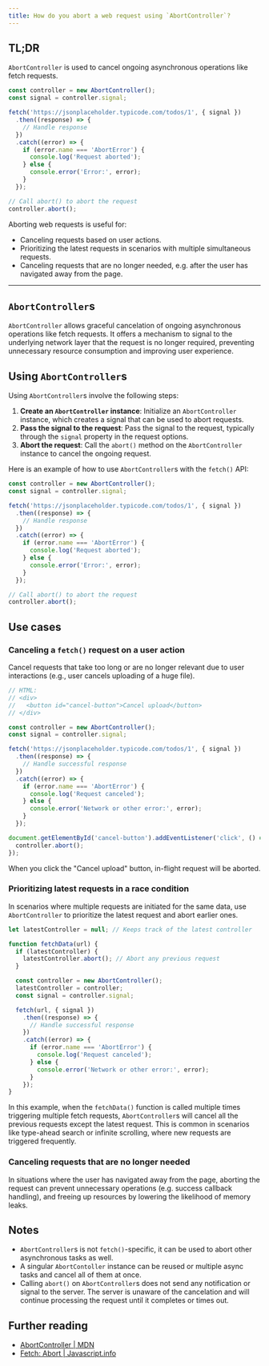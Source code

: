 ```yaml
---
title: How do you abort a web request using `AbortController`?
---
```


## TL;DR

`AbortController` is used to cancel ongoing asynchronous operations like fetch requests.

```js
const controller = new AbortController();
const signal = controller.signal;

fetch('https://jsonplaceholder.typicode.com/todos/1', { signal })
  .then((response) => {
    // Handle response
  })
  .catch((error) => {
    if (error.name === 'AbortError') {
      console.log('Request aborted');
    } else {
      console.error('Error:', error);
    }
  });

// Call abort() to abort the request
controller.abort();
```

Aborting web requests is useful for:

- Canceling requests based on user actions.
- Prioritizing the latest requests in scenarios with multiple simultaneous requests.
- Canceling requests that are no longer needed, e.g. after the user has navigated away from the page.

---

## `AbortController`s

`AbortController` allows graceful cancelation of ongoing asynchronous operations like fetch requests. It offers a mechanism to signal to the underlying network layer that the request is no longer required, preventing unnecessary resource consumption and improving user experience.

## Using `AbortController`s

Using `AbortController`s involve the following steps:

1. **Create an `AbortController` instance**: Initialize an `AbortController` instance, which creates a signal that can be used to abort requests.
1. **Pass the signal to the request**: Pass the signal to the request, typically through the `signal` property in the request options.
1. **Abort the request**: Call the `abort()` method on the `AbortController` instance to cancel the ongoing request.

Here is an example of how to use `AbortController`s with the `fetch()` API:

```js
const controller = new AbortController();
const signal = controller.signal;

fetch('https://jsonplaceholder.typicode.com/todos/1', { signal })
  .then((response) => {
    // Handle response
  })
  .catch((error) => {
    if (error.name === 'AbortError') {
      console.log('Request aborted');
    } else {
      console.error('Error:', error);
    }
  });

// Call abort() to abort the request
controller.abort();
```

## Use cases

### Canceling a `fetch()` request on a user action

Cancel requests that take too long or are no longer relevant due to user interactions (e.g., user cancels uploading of a huge file).

```js
// HTML:
// <div>
//   <button id="cancel-button">Cancel upload</button>
// </div>

const controller = new AbortController();
const signal = controller.signal;

fetch('https://jsonplaceholder.typicode.com/todos/1', { signal })
  .then((response) => {
    // Handle successful response
  })
  .catch((error) => {
    if (error.name === 'AbortError') {
      console.log('Request canceled');
    } else {
      console.error('Network or other error:', error);
    }
  });

document.getElementById('cancel-button').addEventListener('click', () => {
  controller.abort();
});
```

When you click the "Cancel upload" button, in-flight request will be aborted.

### Prioritizing latest requests in a race condition

In scenarios where multiple requests are initiated for the same data, use `AbortController` to prioritize the latest request and abort earlier ones.

```js
let latestController = null; // Keeps track of the latest controller

function fetchData(url) {
  if (latestController) {
    latestController.abort(); // Abort any previous request
  }

  const controller = new AbortController();
  latestController = controller;
  const signal = controller.signal;

  fetch(url, { signal })
    .then((response) => {
      // Handle successful response
    })
    .catch((error) => {
      if (error.name === 'AbortError') {
        console.log('Request canceled');
      } else {
        console.error('Network or other error:', error);
      }
    });
}
```

In this example, when the `fetchData()` function is called multiple times triggering multiple fetch requests, `AbortController`s will cancel all the previous requests except the latest request. This is common in scenarios like type-ahead search or infinite scrolling, where new requests are triggered frequently.

### Canceling requests that are no longer needed

In situations where the user has navigated away from the page, aborting the request can prevent unnecessary operations (e.g. success callback handling), and freeing up resources by lowering the likelihood of memory leaks.

## Notes

- `AbortController`s is not `fetch()`-specific, it can be used to abort other asynchronous tasks as well.
- A singular `AbortContoller` instance can be reused or multiple async tasks and cancel all of them at once.
- Calling `abort()` on `AbortController`s does not send any notification or signal to the server. The server is unaware of the cancelation and will continue processing the request until it completes or times out.

## Further reading

- [AbortController | MDN](https://developer.mozilla.org/en-US/docs/Web/API/AbortController)
- [Fetch: Abort | Javascript.info](https://javascript.info/fetch-abort)
